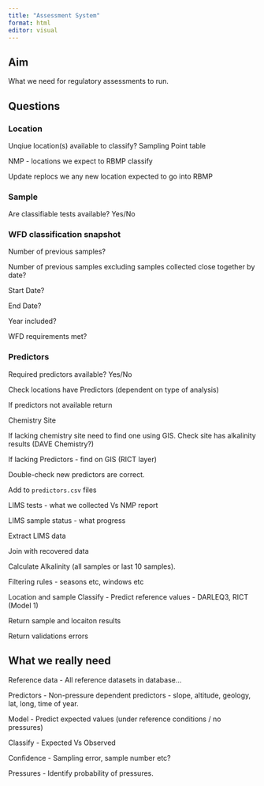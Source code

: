 ```yaml
---
title: "Assessment System"
format: html
editor: visual
---
```


## Aim

What we need for regulatory assessments to run.

## Questions

### Location

Unqiue location(s) available to classify? Sampling Point table

NMP - locations we expect to RBMP classify

Update replocs we any new location expected to go into RBMP

### Sample

Are classifiable tests available? Yes/No

### WFD classification snapshot

Number of previous samples?

Number of previous samples excluding samples collected close together by date?

Start Date?

End Date?

Year included?

WFD requirements met?

### Predictors

Required predictors available? Yes/No

Check locations have Predictors (dependent on type of analysis)

If predictors not available return

Chemistry Site

If lacking chemistry site need to find one using GIS. Check site has alkalinity results (DAVE Chemistry?)

If lacking Predictors - find on GIS (RICT layer)

Double-check new predictors are correct.

Add to `predictors.csv` files

LIMS tests - what we collected Vs NMP report

LIMS sample status - what progress

Extract LIMS data

Join with recovered data

Calculate Alkalinity (all samples or last 10 samples).

Filtering rules - seasons etc, windows etc

Location and sample Classify - Predict reference values - DARLEQ3, RICT (Model 1)

Return sample and locaiton results

Return validations errors

## What we really need

Reference data - All reference datasets in database...

Predictors - Non-pressure dependent predictors - slope, altitude, geology, lat, long, time of year.

Model - Predict expected values (under reference conditions / no pressures)

Classify - Expected Vs Observed

Confidence - Sampling error, sample number etc?

Pressures - Identify probability of pressures.

